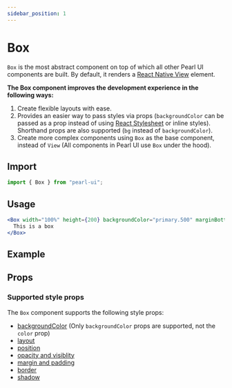 ```yaml
---
sidebar_position: 1
---
```


# Box

`Box` is the most abstract component on top of which all other Pearl UI components are built. By default, it renders a [React Native View](https://reactnative.dev/docs/view) element.

**The Box component improves the development experience in the following ways:**

1. Create flexible layouts with ease.
2. Provides an easier way to pass styles via props (`backgroundColor` can be passed as a prop instead of using [React Stylesheet](https://reactjs.org/docs/faq-styling.html) or inline styles). Shorthand props are also supported (`bg` instead of `backgroundColor`).
3. Create more complex components using `Box` as the base component, instead of `View` (All components in Pearl UI use `Box` under the hood).

## Import

```jsx
import { Box } from "pearl-ui";
```

## Usage

```jsx
<Box width="100%" height={200} backgroundColor="primary.500" marginBottom="m">
  This is a box
</Box>
```

## Example


<Snack snackId="@agrawal-rohit/box" />

## Props

### Supported style props

The `Box` component supports the following style props:

- [backgroundColor](../../getting-started/style-props#color-and-background-color) (Only `backgroundColor` props are supported, not the `color` prop)
- [layout](../../getting-started/style-props#layout)
- [position](../../getting-started/style-props#position)
- [opacity and visiblity](../../getting-started/style-props#opacity-and-visibility)
- [margin and padding](../../getting-started/style-props#margin-and-padding)
- [border](../../getting-started/style-props#border)
- [shadow](../../getting-started/style-props#shadow)
